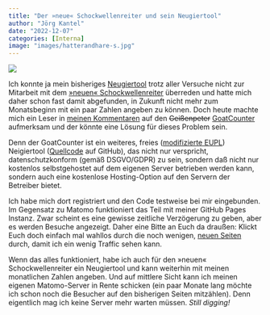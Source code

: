 ```yaml
---
title: "Der »neue« Schockwellenreiter und sein Neugiertool"
author: "Jörg Kantel"
date: "2022-12-07"
categories: [Interna]
image: "images/hatterandhare-s.jpg"
---
```


[![](images/hatterandhare-b.png)](https://secure.img1-cg.wfcdn.com/im/02113927/resize-h1600-w1139%5Ecompr-r85/1638/16386357/Gwynedd+M.+Hudson+-+Art+Prints.jpg)

Ich konnte ja mein bisheriges [Neugiertool](http://cognitiones.kantel-chaos-team.de/webworking/tools/piwik.html) trotz aller Versuche nicht zur Mitarbeit mit dem [»neuen« Schockwellenreiter](https://kantel.github.io/) überreden und hatte mich daher schon fast damit abgefunden, in Zukunft nicht mehr zum Monatsbeginn mit ein paar Zahlen angeben zu können. Doch heute machte mich ein Leser in [meinen Kommentaren](http://blog.schockwellenreiter.de/2022/12/2022120602.html#k02) auf den <del>Geißenpeter</del> [GoatCounter](https://www.goatcounter.com/) aufmerksam und der könnte eine Lösung für dieses Problem sein.

Denn der GoatCounter ist ein weiteres, freies ([modifizierte EUPL](https://github.com/arp242/goatcounter/blob/master/LICENSE)) Neigiertool ([Quellcode](https://github.com/arp242/goatcounter) auf GitHub), das nicht nur verspricht, datenschutzkonform (gemäß DSGVO/GDPR) zu sein, sondern daß nicht nur kostenlos selbstgehostet auf dem eigenen Server betrieben werden kann, sondern auch eine kostenlose Hosting-Option auf den Servern der Betreiber bietet.

Ich habe mich dort registriert und den Code testweise bei mir eingebunden. Im Gegensatz zu Matomo funktioniert das Teil mit meiner GitHub Pages Instanz. Zwar scheint es eine gewisse zeitliche Verzögerung zu geben, aber es werden Besuche angezeigt. Daher eine Bitte an Euch da draußen: Klickt Euch doch einfach mal wahllos durch die noch wenigen, [neuen Seiten](https://kantel.github.io/) durch, damit ich ein wenig Traffic sehen kann.

Wenn das alles funktioniert, habe ich auch für den »neuen« Schockwellenreiter ein Neugiertool und kann weiterhin mit meinen monatlichen Zahlen angeben. Und auf mittlere Sicht kann ich meinen eigenen Matomo-Server in Rente schicken (ein paar Monate lang möchte ich schon noch die Besucher auf den bisherigen Seiten mitzählen). Denn eigentlich mag ich keine Server mehr warten müssen. *Still digging!*
